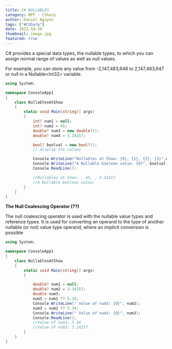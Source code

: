 ```yaml
---
title: C# NULLABLES  
category: WPF - CSharp
author: Daniel Nguyen
tags: ["#CSharp"]
date: 2022-10-20
thumbnail: image.jpg
featured: true
---
```


C# provides a special data types, the nullable types, to which you can assign normal 
range of values as well as null values.

For example, you can store any value from -2,147,483,648 to 2,147,483,647 or null 
in a Nullable\<Int32\> variable. 

```c#
using System;

namespace ConsoleApp1
{
    class NullablesAtShow
    {
        static void Main(string[] args)
        {
            int? num1 = null;
            int? num2 = 45;
            double? num3 = new double?();
            double? num4 = 3.14157;

            bool? boolval = new bool?();
            // display the values

            Console.WriteLine("Nullables at Show: {0}, {1}, {2}, {3}",num1, num2, num3, num4);
            Console.WriteLine("A Nullable boolean value: {0}", boolval);
            Console.ReadLine();

            //Nullables at Show: , 45, , 3.14157
            //A Nullable boolean value:
        }
    }
}
```

**The Null Coalescing Operator (??)**

The null coalescing operator is used with the nullable value types and reference types. 
It is used for converting an operand to the type of another nullable (or not) value 
type operand, where an implicit conversion is possible

```c#
using System;

namespace ConsoleApp1
{
    class NullablesAtShow
    {
        static void Main(string[] args)
        {

            double? num1 = null;
            double? num2 = 3.14157;
            double num3;
            num3 = num1 ?? 5.34;
            Console.WriteLine(" Value of num3: {0}", num3);
            num3 = num2 ?? 5.34;
            Console.WriteLine(" Value of num3: {0}", num3);
            Console.ReadLine();
            //Value of num3: 5.34
            //Value of num3: 3.14157
        }
    }
}
```

